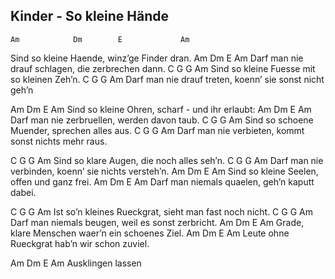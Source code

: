 ## Kinder - So kleine Hände


    Am            Dm        E             Am 
Sind so kleine Haende, winz'ge Finder dran.
Am                     Dm    E              Am
Darf man nie drauf schlagen, die zerbrechen dann.
C              G      G              Am
Sind so kleine Fuesse mit so kleinen Zeh'n.
C                  G       G                      Am
Darf man nie drauf treten, koenn' sie sonst nicht geh'n

Am            Dm         E                Am 
Sind so kleine Ohren, scharf - und ihr erlaubt:
Am               Dm       E             Am 
Darf man nie zerbruellen, werden davon taub.
C                G        G             Am
Sind so schoene Muender, sprechen alles aus.
C                G       G                       Am
Darf man nie verbieten, kommt sonst nichts mehr raus.

C             G     G               Am 
Sind so klare Augen, die noch alles seh'n.
C                G     G                       Am 
Darf man nie verbinden, koenn' sie nichts versteh'n.
Am             Dm     E                Am
Sind so kleine Seelen, offen und ganz frei.
Am               Dm       E              Am
Darf man niemals quaelen, geh'n kaputt dabei.

C                G         G                    Am 
Ist so'n kleines Rueckgrat, sieht man fast noch nicht.
C                G      G                  Am 
Darf man niemals beugen, weil es sonst zerbricht.
Am            Dm     E                    Am
Grade, klare Menschen waer'n ein schoenes Ziel.
Am          Dm      E                   Am
Leute ohne Rueckgrat hab'n wir schon zuviel.

Am Dm E Am     Ausklingen lassen  

